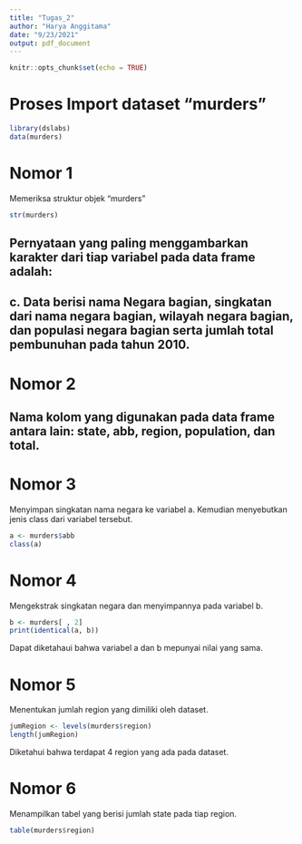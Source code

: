 ```yaml
---
title: "Tugas_2"
author: "Harya Anggitama"
date: "9/23/2021"
output: pdf_document
---
```


```r
knitr::opts_chunk$set(echo = TRUE)
```

# Proses Import dataset "murders"

```r
library(dslabs)
data(murders)
```
# Nomor 1
Memeriksa struktur objek "murders"

```r
str(murders)
```

## Pernyataan yang paling menggambarkan karakter dari tiap variabel pada data frame adalah:
## c. Data berisi nama Negara bagian, singkatan dari nama negara bagian, wilayah negara bagian, dan populasi negara bagian serta jumlah total pembunuhan pada tahun 2010.

# Nomor 2 
## Nama kolom yang digunakan pada data frame antara lain: state, abb, region, population, dan total.

# Nomor 3
Menyimpan singkatan nama negara ke variabel a. Kemudian menyebutkan jenis class dari variabel tersebut.

```r
a <- murders$abb
class(a)
```

# Nomor 4
Mengekstrak singkatan negara dan menyimpannya pada variabel b.

```r
b <- murders[ , 2]
print(identical(a, b))
```
Dapat diketahaui bahwa variabel a dan b mepunyai nilai yang sama.

# Nomor 5 
Menentukan jumlah region yang dimiliki oleh dataset.

```r
jumRegion <- levels(murders$region)
length(jumRegion)
```
Diketahui bahwa terdapat 4 region yang ada pada dataset.

# Nomor 6
Menampilkan tabel yang berisi jumlah state pada tiap region.

```r
table(murders$region)
```
